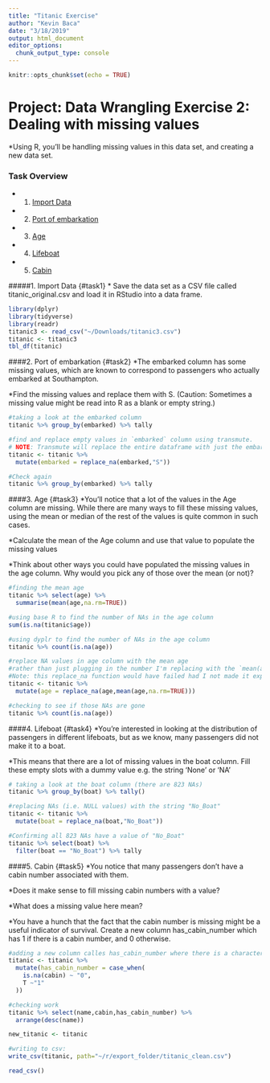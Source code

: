 ```yaml
---
title: "Titanic Exercise"
author: "Kevin Baca"
date: "3/18/2019"
output: html_document
editor_options: 
  chunk_output_type: console
---
```


```r
knitr::opts_chunk$set(echo = TRUE)
```

# Project: Data Wrangling Exercise 2: Dealing with missing values
*Using R, you’ll be handling missing values in this data set, and creating a new data set. 

### Task Overview
* 1. [Import Data](#task1)
* 2. [Port of embarkation](#task2)
* 3. [Age](#task3)
* 4. [Lifeboat](#task4)
* 5. [Cabin](#task5)

#####1. Import Data {#task1}
* Save the data set as a CSV file called titanic_original.csv and load it in RStudio into a data frame.

```r
library(dplyr)
library(tidyverse)
library(readr)
titanic3 <- read_csv("~/Downloads/titanic3.csv")
titanic <- titanic3
tbl_df(titanic)
```

####2. Port of embarkation {#task2}
*The embarked column has some missing values, which are known to correspond to passengers who actually embarked at Southampton. 

*Find the missing values and replace them with S. (Caution: Sometimes a missing value might be read into R as a blank or empty string.)

```r
#taking a look at the embarked column
titanic %>% group_by(embarked) %>% tally

#find and replace empty values in `embarked` column using transmute. 
# NOTE: Transmute will replace the entire dataframe with just the embarked column
titanic <- titanic %>% 
  mutate(embarked = replace_na(embarked,"S"))

#Check again
titanic %>% group_by(embarked) %>% tally
```

####3. Age {#task3}
*You’ll notice that a lot of the values in the Age column are missing. While there are many ways to fill these missing values, using the mean or median of the rest of the values is quite common in such cases.

*Calculate the mean of the Age column and use that value to populate the missing values

*Think about other ways you could have populated the missing values in the age column. Why would you pick any of those over the mean (or not)?

```r
#finding the mean age
titanic %>% select(age) %>% 
  summarise(mean(age,na.rm=TRUE))

#using base R to find the number of NAs in the age column
sum(is.na(titanic$age))

#using dyplr to find the number of NAs in the age column
titanic %>% count(is.na(age))

#replace NA values in age column with the mean age 
#rather than just plugging in the number I'm replacing with the `mean(age,na.rm=TRUE)`
#Note: this replace_na function would have failed had I not made it explict that I was replacing NAs with the meean age where where na.rm = TRUE because th e aggregate function fails if you don't skip the NAs
titanic <- titanic %>% 
  mutate(age = replace_na(age,mean(age,na.rm=TRUE)))

#checking to see if those NAs are gone
titanic %>% count(is.na(age))
```

####4. Lifeboat {#task4}
*You’re interested in looking at the distribution of passengers in different lifeboats, but as we know, many passengers did not make it to a boat. 

*This means that there are a lot of missing values in the boat column. Fill these empty slots with a dummy value e.g. the string 'None' or 'NA'

```r
# taking a look at the boat column (there are 823 NAs)
titanic %>% group_by(boat) %>% tally()

#replacing NAs (i.e. NULL values) with the string "No_Boat"
titanic <- titanic %>% 
  mutate(boat = replace_na(boat,"No_Boat"))

#Confirming all 823 NAs have a value of "No_Boat" 
titanic %>% select(boat) %>% 
  filter(boat == "No_Boat") %>% tally
```

####5. Cabin {#task5}
*You notice that many passengers don’t have a cabin number associated with them.

*Does it make sense to fill missing cabin numbers with a value?

*What does a missing value here mean?

*You have a hunch that the fact that the cabin number is missing might be a useful indicator of survival. Create a new column has_cabin_number which has 1 if there is a cabin number, and 0 otherwise.

```r
#adding a new column calles has_cabin_number where there is a character 1 (not a numeric)
titanic <- titanic %>% 
  mutate(has_cabin_number = case_when(
    is.na(cabin) ~ "0", 
    T ~"1"
  ))

#checking work
titanic %>% select(name,cabin,has_cabin_number) %>% 
  arrange(desc(name))

new_titanic <- titanic

#writing to csv:
write_csv(titanic, path="~/r/export_folder/titanic_clean.csv")

read_csv()
```
